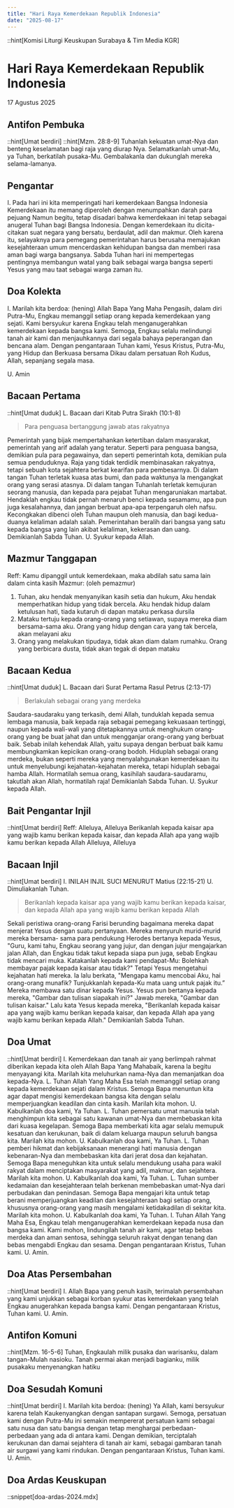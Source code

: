 ```yaml
---
title: "Hari Raya Kemerdekaan Republik Indonesia"
date: "2025-08-17"
---
```

::hint[Komisi Liturgi Keuskupan Surabaya & Tim Media KGR]
# Hari Raya Kemerdekaan Republik Indonesia
17 Agustus 2025


## Antifon Pembuka
::hint[Umat berdiri]
::hint[Mzm. 28:8-9]
Tuhanlah kekuatan umat-Nya dan benteng keselamatan bagi raja yang diurap Nya. Selamatkanlah umat-Mu, ya Tuhan, berkatilah pusaka-Mu. Gembalakanla dan dukunglah mereka selama-lamanya. 



## Pengantar
I. Pada hari ini kita memperingati hari kemerdekaan Bangsa Indonesia Kemerdekaan itu memang diperoleh dengan menumpahkan darah para pejuang Namun begitu, tetap disadari bahwa kemerdekaan ini tetap sebagai anugeral Tuhan bagi Bangsa Indonesia. Dengan kemerdekaan itu dicita-citakan suat negara yang bersatu, berdaulat, adil dan makmur. Oleh karena itu, selayaknya para pemegang pemerintahan harus berusaha memajukan kesejahteraan umum mencerdaskan kehidupan bangsa dan memberi rasa aman bagi warga bangsanya. Sabda Tuhan hari ini mempertegas pentingnya membangun watal yang baik sebagai warga bangsa seperti Yesus yang mau taat sebagai warga zaman itu. 

## Doa Kolekta
I. Marilah kita berdoa: (hening)
Allah Bapa Yang Maha Pengasih, dalam diri Putra-Mu, Engkau memanggil setiap orang kepada kemerdekaan yang sejati. Kami bersyukur karena Engkau telah menganugerahkan kemerdekaan kepada bangsa kami. Semoga, Engkau selalu melindungi tanah air kami dan menjauhkannya dari segala bahaya peperangan dan bencana alam. Dengan pengantaraan Tuhan kami, Yesus Kristus, Putra-Mu, yang Hidup dan Berkuasa bersama Dikau dalam persatuan Roh Kudus, Allah, sepanjang segala masa. 

U. Amin

## Bacaan Pertama
::hint[Umat duduk]
L. Bacaan dari Kitab Putra Sirakh (10:1-8)
> Para penguasa bertanggung jawab atas rakyatnya

Pemerintah yang bijak mempertahankan ketertiban dalam masyarakat, pemerintah yang arif adalah yang teratur. Seperti para penguasa bangsa, demikian pula para pegawainya, dan seperti pemerintah kota, demikian pula semua penduduknya. Raja yang tidak terdidik membinasakan rakyatnya, tetapi sebuah kota sejahtera berkat kearifan para pembesarnya. Di dalam tangan Tuhan terletak kuasa atas bumi, dan pada waktunya la mengangkat orang yang serasi atasnya. Di dalam tangan Tuhanlah terletak kemujuran seorang manusia, dan kepada para pejabat Tuhan mengaruniakan martabat. Hendaklah engkau tidak pernah menaruh benci kepada sesamamu, apa pun juga kesalahannya, dan jangan berbuat apa-apa terpengaruh oleh nafsu. Kecongkakan dibenci oleh Tuhan maupun oleh manusia, dan bagi kedua-duanya kelaliman adalah salah. Pemerintahan beralih dari bangsa yang satu kepada bangsa yang lain akibat kelaliman, kekerasan dan uang. 
Demikianlah Sabda Tuhan. 
U. Syukur kepada Allah.

## Mazmur Tanggapan
Reff: Kamu dipanggil untuk kemerdekaan, maka abdilah satu sama lain dalam cinta kasih
Mazmur: (oleh pemazmur)
1. Tuhan, aku hendak menyanyikan kasih setia dan hukum, Aku hendak memperhatikan hidup yang tidak bercela. Aku hendak hidup dalam ketulusan hati, tiada kutaruh di dapan mataku perkasa dursila
2. Mataku tertuju kepada orang-orang yang setiawan, supaya mereka diam bersama-sama aku. Orang yang hidup dengan cara yang tak bercela, akan melayani aku
3. Orang yang melakukan tipudaya, tidak akan diam dalam rumahku. Orang yang berbicara dusta, tidak akan tegak di depan mataku


## Bacaan Kedua
::hint[Umat duduk]
L. Bacaan dari Surat Pertama Rasul Petrus (2:13-17)
> Berlakulah sebagai orang yang merdeka

Saudara-saudaraku yang terkasih, demi Allah, tunduklah kepada semua lembaga manusia, baik kepada raja sebagai pemegang kekuasaan tertinggi, naupun kepada wali-wali yang ditetapkannya untuk menghukum orang-orang yang be buat jahat dan untuk mengganjar orang-orang yang berbuat baik. Sebab inilah kehendak Allah, yaitu supaya dengan berbuat baik kamu membungkamkan kepicikan orang-orang bodoh. Hiduplah sebagai orang merdeka, bukan seperti mereka yang menyalahgunakan kemerdekaan itu untuk menyelubungi kejahatan-kejahatan mereka, tetapi hiduplah sebagai hamba Allah. Hormatilah semua orang, kasihilah saudara-saudaramu, takutlah akan Allah, hormatilah raja! 
Demikianlah Sabda Tuhan. 
U. Syukur kepada Allah. 

## Bait Pengantar Injil
::hint[Umat berdiri]
Reff: Alleluya, Alleluya
Berikanlah kepada kaisar apa yang wajib kamu berikan kepada kaisar, dan kepada Allah apa yang wajib kamu berikan kepada Allah
Alleluya, Alleluya

## Bacaan Injil
::hint[Umat berdiri]
I. INILAH INJIL SUCI MENURUT Matius (22:15-21)
U. Dimuliakanlah Tuhan.
> Berikanlah kepada kaisar apa yang wajib kamu berikan kepada kaisar, dan kepada Allah apa yang wajib kamu berikan kepada Allah

Sekali peristiwa orang-orang Farisi berunding bagaimana mereka dapat menjerat Yesus dengan suatu pertanyaan. Mereka menyuruh murid-murid mereka bersama- sama para pendukung Herodes bertanya kepada Yesus, "Guru, kami tahu, Engkau seorang yang jujur, dan dengan jujur mengajarkan jalan Allah, dan Engkau tidak takut kepada siapa pun juga, sebab Engkau tidak mencari muka. Katakanlah kepada kami pendapat-Mu: Bolehkah membayar pajak kepada kaisar atau tidak?" Tetapi Yesus mengetahui kejahatan hati mereka. Ia lalu berkata, "Mengapa kamu mencobai Aku, hai orang-orang munafik? Tunjukkanlah kepada-Ku mata uang untuk pajak itu.” Mereka membawa satu dinar kepada Yesus. Yesus pun bertanya kepada mereka, "Gambar dan tulisan siapakah ini?" Jawab mereka, "Gambar dan tulisan kaisar." Lalu kata Yesus kepada mereka, "Berikanlah kepada kaisar apa yang wajib kamu berikan kepada kaisar, dan kepada Allah apa yang wajib kamu berikan kepada Allah." Demikianlah Sabda Tuhan. 


## Doa Umat
::hint[Umat berdiri]
I. Kemerdekaan dan tanah air yang berlimpah rahmat diberikan kepada kita oleh Allah Bapa Yang Mahabaik, karena la begitu menyayangi kita. Marilah kita meluhurkan nama-Nya dan memanjatkan doa kepada-Nya. 
L. Tuhan Allah Yang Maha Esa telah memanggil setiap orang kepada kemerdekaan sejati dalam Kristus. Semoga Bapa menuntun kita agar dapat mengisi kemerdekaan bangsa kita dengan selalu memperjuangkan keadilan dan cinta kasih. Marilah kita mohon. 
U. Kabulkanlah doa kami, Ya Tuhan. 
L. Tuhan pemersatu umat manusia telah menghimpun kita sebagai satu kawanan umat-Nya dan membebaskan kita dari kuasa kegelapan. Semoga Bapa memberkati kita agar selalu memupuk kesatuan dan kerukunan, baik di dalam keluarga maupun seluruh bangsa kita. Marilah kita mohon. 
U. Kabulkanlah doa kami, Ya Tuhan. 
L. Tuhan pemberi hikmat dan kebijaksanaan menerangi hati manusia dengan kebenaran-Nya dan membebaskan kita dari jerat dosa dan kejahatan. Semoga Bapa meneguhkan kita untuk selalu mendukung usaha para wakil rakyat dalam menciptakan masyarakat yang adil, makmur, dan sejahtera. Marilah kita mohon. 
U. Kabulkanlah doa kami, Ya Tuhan. 
L. Tuhan sumber kedamaian dan kesejahteraan telah berkenan membebaskan umat-Nya dari perbudakan dan penindasan. Semoga Bapa mengajari kita untuk tetap berani memperjuangkan keadilan dan kesejahteraan bagi setiap orang, khususnya orang-orang yang masih mengalami ketidakadilan di sekitar kita. Marilah kita mohon. 
U. Kabulkanlah doa kami, Ya Tuhan. 
I. Tuhan Allah Yang Maha Esa, Engkau telah menganugerahkan kemerdekaan kepada nusa dan bangsa kami. Kami mohon, lindungilah tanah air kami, agar tetap bebas merdeka dan aman sentosa, sehingga seluruh rakyat dengan tenang dan bebas mengabdi Engkau dan sesama. Dengan pengantaraan Kristus, Tuhan kami. 
U. Amin. 


## Doa Atas Persembahan
::hint[Umat berdiri]
I.  Allah Bapa yang penuh kasih, terimalah persembahan yang kami unjukkan sebagai korban syukur atas kemerdekaan yang telah Engkau anugerahkan kepada bangsa kami. Dengan pengantaraan Kristus, Tuhan kami. 
U. Amin.

## Antifon Komuni
::hint[Mzm. 16-5-6]
Tuhan, Engkaulah milik pusaka dan warisanku, dalam tangan-Mulah nasioku. Tanah permai akan menjadi bagianku, milik pusakaku menyenangkan hatiku 

## Doa Sesudah Komuni
::hint[Umat berdiri]
I. Marilah kita berdoa: (hening)
Ya Allah, kami bersyukur karena telah Kaukenyangkan dengan santapan surgawi. Semoga, persatuan kami dengan Putra-Mu ini semakin mempererat persatuan kami sebagai satu nusa dan satu bangsa dengan tetap menghargai perbedaan- perbedaan yang ada di antara kami. Dengan demikian, terciptalah kerukunan dan damai sejahtera di tanah air kami, sebagai gambaran tanah air surgawi yang kami rindukan. Dengan pengantaraan Kristus, Tuhan kami.
U. Amin. 

## Doa Ardas Keuskupan
::snippet[doa-ardas-2024.mdx]
